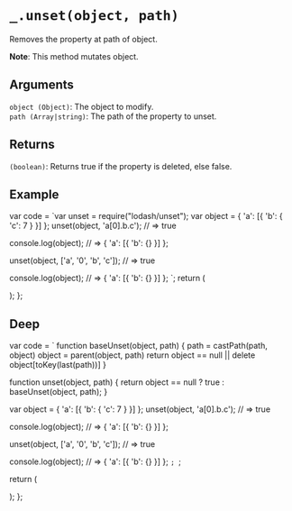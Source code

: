 # `_.unset(object, path)`

Removes the property at path of object.

**Note**: This method mutates object.

## Arguments

`object (Object)`: The object to modify.  
`path (Array|string)`: The path of the property to unset.  

## Returns

`(boolean)`: Returns true if the property is deleted, else false.

## Example


  var code = `var unset = require("lodash/unset");
var object = { 'a': [{ 'b': { 'c': 7 } }] };
unset(object, 'a[0].b.c');
// => true
 
console.log(object);
// => { 'a': [{ 'b': {} }] };
 
unset(object, ['a', '0', 'b', 'c']);
// => true
 
console.log(object);
// => { 'a': [{ 'b': {} }] };
`;
  return (
    <div>
      <Embed source={code} />
    </div>
  );
};

<Demo />

## Deep

  var code = `
function baseUnset(object, path) {
  path = castPath(path, object)
  object = parent(object, path)
  return object == null || delete object[toKey(last(path))]
}

function unset(object, path) {
    return object == null ? true : baseUnset(object, path);
}

var object = { 'a': [{ 'b': { 'c': 7 } }] };
unset(object, 'a[0].b.c');
// => true
 
console.log(object);
// => { 'a': [{ 'b': {} }] };
 
unset(object, ['a', '0', 'b', 'c']);
// => true
 
console.log(object);
// => { 'a': [{ 'b': {} }] };
`;
`;

return (

<div>
  <Embed source={code} />
</div>
); 
};

<DeepDemo />
